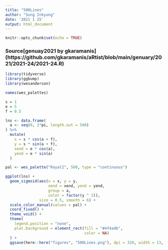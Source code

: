 ```yaml
---
title: "500Lines"
author: "Sung Inkyung"
date: '2021 1 25'
output: html_document
---
```


```r
knitr::opts_chunk$set(echo = TRUE)
```
### Source[genuay2021 by gkaramanis] (https://github.com/gkaramanis/aRtist/blob/main/genuary/2021/2021-24/2021-24.R)
```r
library(tidyverse)
library(ggbump)
library(wesanderson)

names(wes_palettes)
```


```r
s = 1
e = 5
f = 0.5

lns <- data.frame(
  a <- seq(0, 2*pi, length.out = 500)
) %>% 
  mutate(
    x = s * cos(a + f),
    y = s * sin(a + f),
    xend = e * cos(a),
    yend = e * sin(a)
  )

pal <- wes_palette("Royal2", 500, type = "continuous")

ggplot(lns) +
  geom_sigmoid(aes(x = x, y = y,
                   xend = xend, yend = yend, 
                   group = a, 
                   color = factor(y ^ 2)), 
               size = 0.5, smooth = 6) +
  scale_color_manual(values = pal) +
  coord_fixed() +
  theme_void() +
  theme(
    legend.position = "none",
    plot.background = element_rect(fill = "#4f4a4b", 
                                   color = NA)
  ) +
  ggsave(here::here("figures", "500Lines.png"), dpi = 320, width = 13, height = 13, units = "cm")
```

